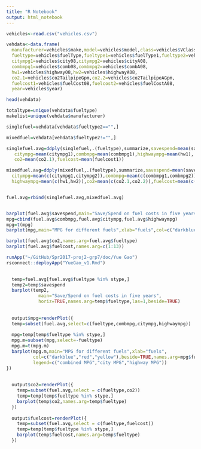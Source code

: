 ```yaml
---
title: "R Notebook"
output: html_notebook
---
```





```r

vehicles<-read.csv("vehicles.csv")

vehdata<-data.frame(
  manufacturer=vehicles$make,model=vehicles$model,class=vehicles$VClass,
  fueltype=vehicles$fuelType,fueltype1=vehicles$fuelType1,fueltype2=vehicles$fuelType2,savespend=vehicles$youSaveSpend,
  citympg1=vehicles$city08,citympg2=vehicles$cityA08,
  combmpg1=vehicles$comb08,combmpg2=vehicles$combA08,
  hw1=vehicles$highway08,hw2=vehicles$highwayA08,
  co2.1=vehicles$co2TailpipeGpm,co2.2=vehicles$co2TailpipeAGpm,
  fuelcost1=vehicles$fuelCost08,fuelcost2=vehicles$fuelCostA08,
  year=vehicles$year)

head(vehdata)

```

```r
totaltype=unique(vehdata$fueltype)
makelist=unique(vehdata$manufacturer)

singlefuel=vehdata[vehdata$fueltype2=="",]

mixedfuel=vehdata[vehdata$fueltype2!="",]

singlefuel.avg=ddply(singlefuel,.(fueltype),summarize,savespend=mean(savespend),
   citympg=mean(citympg1),combmpg=mean(combmpg1),highwaympg=mean(hw1),
   co2=mean(co2.1),fuelcost=mean(fuelcost1))

mixedfuel.avg=ddply(mixedfuel,.(fueltype),summarize,savespend=mean(savespend),
  citympg=mean(c(citympg1,citympg2)),combmpg=mean(c(combmpg1,combmpg2)),
  highwaympg=mean(c(hw1,hw2)),co2=mean(c(co2.1,co2.2)),fuelcost=mean(c(fuelcost1,fuelcost2)))


fuel.avg=rbind(singlefuel.avg,mixedfuel.avg)


barplot(fuel.avg$savespend,main="Save/Spend on fuel costs in five years",horiz=TRUE,names.arg=fuel.avg$fueltype,las=1,beside=TRUE)
mpg=cbind(fuel.avg$combmpg,fuel.avg$citympg,fuel.avg$highwaympg)
mpg=t(mpg)
barplot(mpg,main="MPG for different fuels",xlab="fuels",col=c("darkblue","red","yellow"),beside=TRUE,names.arg=fuel.avg$fueltype,legend=c("combined MPG","city MPG","highway MPG"))

barplot(fuel.avg$co2,names.arg=fuel.avg$fueltype)
barplot(fuel.avg$fuelcost,names.arg=c(1:13))

```






```r
runApp("~/GitHub/Spr2017-proj2-grp7/doc/Yue Gao")
rsconnect::deployApp("YueGao_v1.Rmd")
 

```
```r

  temp=fuel.avg[fuel.avg$fueltype %in% stype,]
  temp2=temp$savespend
  barplot(temp2,
            main="Save/Spend on fuel costs in five years",
            horiz=TRUE,names.arg=temp$fueltype,las=1,beside=TRUE)
    
     
  output$mpg=renderPlot({
  temp=subset(fuel.avg,select=c(fueltype,combmpg,citympg,highwaympg))
  
  mpg=temp[temp$fueltype %in% stype,]
  mpg.m=subset(mpg,select=-fueltype)
  mpg.m=t(mpg.m)
  barplot(mpg.m,main="MPG for different fuels",xlab="fuels",
          col=c("darkblue","red","yellow"),beside=TRUE,names.arg=mpg$fueltype,
          legend=c("combined MPG","city MPG","highway MPG"))
})
  
  
  output$co2=renderPlot({
    temp=subset(fuel.avg,select = c(fueltype,co2))
    temp=temp[temp$fueltype %in% stype,]
    barplot(temp$co2,names.arg=temp$fueltype)
  })
  
  output$fuelcost=renderPlot({
    temp=subset(fuel.avg,select = c(fueltype,fuelcost))
    temp=temp[temp$fueltype %in% stype,]
    barplot(temp$fuelcost,names.arg=temp$fueltype)
  })
```

